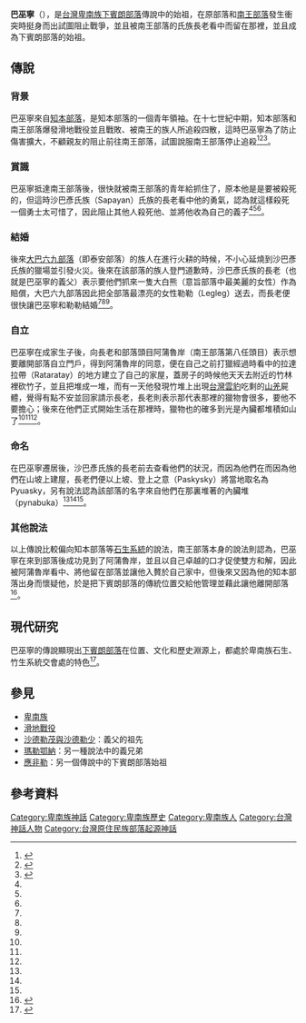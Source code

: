 '''巴巫寧'''（{{lang-pyu|Paunyn}}），是[[台灣|台灣]][[卑南族|卑南族]][[下賓朗部落|下賓朗部落]]傳說中的始祖，在原部落和[[南王部落|南王部落]]發生衝突時挺身而出試圖阻止戰爭，並且被南王部落的氏族長老看中而留在那裡，並且成為下賓朗部落的始祖。
==傳說==
===背景===
{{main|滑地戰役}}
巴巫寧來自[[知本部落|知本部落]]，是知本部落的一個青年領袖。在十七世紀中期，知本部落和南王部落爆發滑地戰役並且戰敗、被南王的族人所追殺四散，這時巴巫寧為了防止傷害擴大，不顧親友的阻止前往南王部落，試圖說服南王部落停止追殺<ref name="卑南族神話與傳說">{{cite book|last=|first=|date=2003-09-01|title=卑南族神話與傳說|url=https://www.books.com.tw/products/0010232851|location=|publisher=晨星|page=|isbn=9574554775|author=達西烏拉彎‧畢馬|access-date=2021-04-03|archive-date=2019-08-06|archive-url=https://web.archive.org/web/20190806062703/https://www.books.com.tw/products/0010232851|dead-url=no}}</ref><ref name="卑南族神話故事集錦">{{cite book|last=|first=|date=1994-06-01|title=卑南族神話故事集錦|url=https://www.govbooks.com.tw/books/10929|location=|publisher=臺東縣政府文化局|page=|isbn=|author=林豪勳 / 陳光榮|access-date=2020-06-30|archive-date=2020-03-17|archive-url=https://web.archive.org/web/20200317232300/https://www.govbooks.com.tw/books/10929|dead-url=no}}</ref><ref name="番族慣習調查報告書第五卷排灣族．第二卷">{{cite book|last=|first=|date=2003-10-01|title=番族慣習調查報告書第二卷阿美族、卑南族|url=https://tm.ncl.edu.tw/article?u=022_004_00003743&lang=chn|location=|publisher=中央研究院民族所|page=|isbn=9789576717352|author=臺灣總督府臨時臺灣舊慣調查會|access-date=2021-04-03|archive-date=2021-01-28|archive-url=https://web.archive.org/web/20210128064743/https://tm.ncl.edu.tw/article?u=022_004_00003743&lang=chn}}</ref>。
===賞識===
巴巫寧抵達南王部落後，很快就被南王部落的青年給抓住了，原本他是是要被殺死的，但這時沙巴彥氏族（Sapayan）氏族的長老看中他的勇氣，認為就這樣殺死一個勇士太可惜了，因此阻止其他人殺死他、並將他收為自己的義子<ref name="卑南族神話與傳說"/><ref name="卑南族神話故事集錦"/><ref name="番族慣習調查報告書第五卷排灣族．第二卷"/>。
===結婚===
後來[[大巴六九部落|大巴六九部落]]（即泰安部落）的族人在進行火耕的時候，不小心延燒到沙巴彥氏族的獵場並引發火災。後來在該部落的族人登門道歉時，沙巴彥氏族的長老（也就是巴巫寧的義父）表示要他們抓來一隻大白熊（意旨部落中最美麗的女性）作為賠償，大巴六九部落因此把全部落最漂亮的女性勒勒（Legleg）送去，而長老便很快讓巴巫寧和勒勒結婚<ref name="卑南族神話與傳說"/><ref name="卑南族神話故事集錦"/><ref name="番族慣習調查報告書第五卷排灣族．第二卷"/>。
===自立===
巴巫寧在成家生子後，向長老和部落頭目阿蒲魯岸（南王部落第八任頭目）表示想要離開部落自立門戶，得到阿蒲魯岸的同意，便在自己之前打獵經過時看中的拉達拉帶（Rataratay）的地方建立了自己的家屋，蓋房子的時候他天天去附近的竹林裡砍竹子，並且把堆成一堆，而有一天他發現竹堆上出現[[台灣雲豹|台灣雲豹]]吃剩的[[山羌|山羌]]屍體，覺得有點不安並回家請示長老，長老則表示那代表那裡的獵物會很多，要他不要擔心；後來在他們正式開始生活在那裡時，獵物也的確多到光是內臟都堆積如山了<ref name="卑南族神話與傳說"/><ref name="卑南族神話故事集錦"/><ref name="番族慣習調查報告書第五卷排灣族．第二卷"/>。
===命名===
在巴巫寧遷居後，沙巴彥氏族的長老前去查看他們的狀況，而因為他們在而因為他們在山坡上建屋，長老們便以上坡、登上之意（Paskysky）將當地取名為Pyuasky，另有說法認為該部落的名字來自他們在那裏堆著的內臟堆（pynabuka）<ref name="卑南族神話與傳說"/><ref name="卑南族神話故事集錦"/><ref name="番族慣習調查報告書第五卷排灣族．第二卷"/>。
===其他說法===
以上傳說比較偏向知本部落等[[石生系統_(卑南族)|石生系統]]的說法，南王部落本身的說法則認為，巴巫寧在來到部落後成功見到了阿蒲魯岸，並且以自己卓越的口才促使雙方和解，因此被阿蒲魯岸看中、將他留在部落並讓他入贅於自己家中，但後來又因為他的知本部落出身而懷疑他，於是把下賓朗部落的傳統位置交給他管理並藉此讓他離開部落<ref name="卑南下賓朗社祭儀歌曲的建構">{{cite book |last= |first= |date=2007-10-01|title=韻律與脫序之間：卑南下賓朗社祭儀歌曲的建構|url=|location= |publisher=中華民國民族音樂學會|page= |isbn=9789576717352|author=林清財、孫大川}}</ref>。
==現代研究==
巴巫寧的傳說顯現出[[下賓朗部落|下賓朗部落]]在位置、文化和歷史淵源上，都處於卑南族石生、竹生系統交會處的特色<ref name="以卑南族下賓朗部落為中心的研究">{{cite book |last= |first= |date=2016-01|title=從俗唱到聖詠: 以卑南族下賓朗部落為中心的研究|url=|location= |publisher=國立臺灣師範大學|page= |isbn=|author=賴靈恩}}</ref>。
==參見==
*[[卑南族|卑南族]]
*[[滑地戰役|滑地戰役]]
*[[沙德勒茂與沙德勒少|沙德勒茂與沙德勒少]]：義父的祖先
*[[瑪勒鄂納|瑪勒鄂納]]：另一種說法中的義兄弟
*[[應非勒|應非勒]]：另一個傳說中的下賓朗部落始祖

==參考資料==
{{reflist}}

[[Category:卑南族神話|Category:卑南族神話]]
[[Category:卑南族歷史|Category:卑南族歷史]]
[[Category:卑南族人|Category:卑南族人]]
[[Category:台灣神話人物|Category:台灣神話人物]]
[[Category:台灣原住民族部落起源神話|Category:台灣原住民族部落起源神話]]